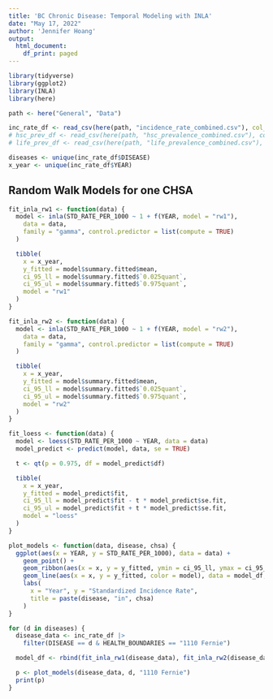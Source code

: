 ```yaml
---
title: 'BC Chronic Disease: Temporal Modeling with INLA'
date: "May 17, 2022"
author: 'Jennifer Hoang'
output:
  html_document:
    df_print: paged
---
```


```r
library(tidyverse)
library(ggplot2)
library(INLA)
library(here)
```

```r
path <- here("General", "Data")

inc_rate_df <- read_csv(here(path, "incidence_rate_combined.csv"), col_types = cols(CLNT_GENDER_LABEL = col_factor()))
# hsc_prev_df <- read_csv(here(path, "hsc_prevalence_combined.csv"), col_types = cols(CLNT_GENDER_LABEL = col_factor()))
# life_prev_df <- read_csv(here(path, "life_prevalence_combined.csv"), col_types = cols(CLNT_GENDER_LABEL = col_factor()))

diseases <- unique(inc_rate_df$DISEASE)
x_year <- unique(inc_rate_df$YEAR)
```

## Random Walk Models for one CHSA

```r
fit_inla_rw1 <- function(data) {
  model <- inla(STD_RATE_PER_1000 ~ 1 + f(YEAR, model = "rw1"),
    data = data,
    family = "gamma", control.predictor = list(compute = TRUE)
  )

  tibble(
    x = x_year,
    y_fitted = model$summary.fitted$mean,
    ci_95_ll = model$summary.fitted$`0.025quant`,
    ci_95_ul = model$summary.fitted$`0.975quant`,
    model = "rw1"
  )
}

fit_inla_rw2 <- function(data) {
  model <- inla(STD_RATE_PER_1000 ~ 1 + f(YEAR, model = "rw2"),
    data = data,
    family = "gamma", control.predictor = list(compute = TRUE)
  )

  tibble(
    x = x_year,
    y_fitted = model$summary.fitted$mean,
    ci_95_ll = model$summary.fitted$`0.025quant`,
    ci_95_ul = model$summary.fitted$`0.975quant`,
    model = "rw2"
  )
}

fit_loess <- function(data) {
  model <- loess(STD_RATE_PER_1000 ~ YEAR, data = data)
  model_predict <- predict(model, data, se = TRUE)

  t <- qt(p = 0.975, df = model_predict$df)

  tibble(
    x = x_year,
    y_fitted = model_predict$fit,
    ci_95_ll = model_predict$fit - t * model_predict$se.fit,
    ci_95_ul = model_predict$fit + t * model_predict$se.fit,
    model = "loess"
  )
}

plot_models <- function(data, disease, chsa) {
  ggplot(aes(x = YEAR, y = STD_RATE_PER_1000), data = data) +
    geom_point() +
    geom_ribbon(aes(x = x, y = y_fitted, ymin = ci_95_ll, ymax = ci_95_ul, fill = model), alpha = 0.2, data = model_df) +
    geom_line(aes(x = x, y = y_fitted, color = model), data = model_df, linetype = 2) +
    labs(
      x = "Year", y = "Standardized Incidence Rate",
      title = paste(disease, "in", chsa)
    )
}
```



```r
for (d in diseases) {
  disease_data <- inc_rate_df |>
    filter(DISEASE == d & HEALTH_BOUNDARIES == "1110 Fernie")

  model_df <- rbind(fit_inla_rw1(disease_data), fit_inla_rw2(disease_data), fit_loess(disease_data))

  p <- plot_models(disease_data, d, "1110 Fernie")
  print(p)
}
```



